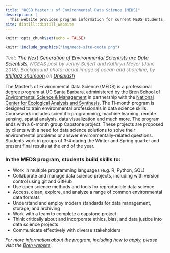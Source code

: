 ```yaml
---
title: "UCSB Master's of Environmental Data Science (MEDS)"
description: |
  This website provides program information for current MEDS students, staff and faculty. More information about the program can be found on the [Bren website](https://bren.ucsb.edu/masters-programs/master-environmental-data-science).
site: distill::distill_website
---
```


```r
knitr::opts_chunk$set(echo = FALSE)
```

```r
knitr::include_graphics("img/meds-site-quote.png")
```
<p style="color:gray; font-size: 15px; style: italic;"><i>Text: <a href="https://www.nceas.ucsb.edu/news/next-generation-environmental-scientists-are-data-scientists">The Next Generation of Environmental Scientists are Data Scientists</a>, NCEAS post by Jenny Seifert and Kathryn Meyer (June 2018). Background photo: aerial image of ocean and shoreline, by <a href="https://unsplash.com/@sotti?utm_source=unsplash&utm_medium=referral&utm_content=creditCopyText">Shifaaz shamoon</a> on <a href="https://unsplash.com/s/photos/ocean?utm_source=unsplash&utm_medium=referral&utm_content=creditCopyText">Unsplash</a></i></p>


The Master's of Environmental Data Science (MEDS) is a professional degree program at UC Santa Barbara, administered by the [Bren School of Environmental Science & Management](https://bren.ucsb.edu/masters-programs/master-environmental-data-science) in partnership with the [National Center for Ecological Analysis and Synthesis](https://www.nceas.ucsb.edu/). The 11-month program is designed to train environmental professionals in data science skills. Coursework includes scientific programming, machine learning, remote sensing, spatial analysis, data visualization and much more. The program ends with a 6-month group Capstone project. These projects are proposed by clients with a need for data science solutions to solve their environmental problems or answer environmentally-related questions. Students work in groups of 3-4 during the Winter and Spring quarter and present final results at the end of the year. 

### In the MEDS program, students build skills to:

- Work in multiple programming languages (e.g. R, Python, SQL)
- Collaborate and manage data science projects, including with version control using git and GitHub
- Use open science methods and tools for reproducible data science
- Access, clean, explore, and analyze a range of common environmental data formats
- Understand and employ modern standards for data management, storage, and archiving
- Work with a team to complete a capstone project
- Think critically about and incorporate ethics, bias, and data justice into data science projects
- Communicate effectively with diverse stakeholders

<p><i>For more information about the program, including how to apply, please visit the [Bren website](https://bren.ucsb.edu/masters-programs/master-environmental-data-science).</i></p>


